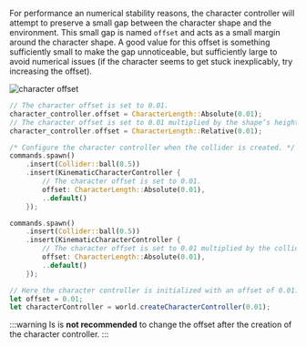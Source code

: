 
For performance an numerical stability reasons, the character controller will attempt to preserve a small gap between
the character shape and the environment. This small gap is named `offset` and acts as a small margin around the character
shape. A good value for this offset is something sufficiently small to make the gap unnoticeable, but sufficiently large
to avoid numerical issues (if the character seems to get stuck inexplicably, try increasing the offset).

![character offset](/img/cct_character_offset.svg)

<rapier>

```rust
// The character offset is set to 0.01.
character_controller.offset = CharacterLength::Absolute(0.01);
// The character offset is set to 0.01 multiplied by the shape’s height.
character_controller.offset = CharacterLength::Relative(0.01);
```

</rapier>
<bevy>

```rust
/* Configure the character controller when the collider is created. */
commands.spawn()
    .insert(Collider::ball(0.5))
    .insert(KinematicCharacterController {
        // The character offset is set to 0.01.
        offset: CharacterLength::Absolute(0.01),
        ..default()
    });

commands.spawn()
    .insert(Collider::ball(0.5))
    .insert(KinematicCharacterController {
        // The character offset is set to 0.01 multiplied by the collider’s height.
        offset: CharacterLength::Absolute(0.01),
        ..default()
    });
```

</bevy>
<js>

```js
// Here the character controller is initialized with an offset of 0.01.
let offset = 0.01;
let characterController = world.createCharacterController(0.01);
```

</js>

:::warning
Is is **not recommended** to change the offset after the creation of the character controller.
:::

